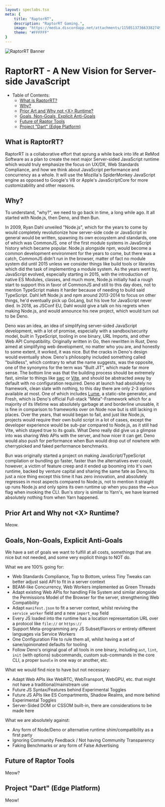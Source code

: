 ```yaml
---
layout: speclabs.tsx
meta: {
    title: "RaptorRT",
    description: "RaptorRT Gaming.",
	image: "https://media.discordapp.net/attachments/1150513736633827490/1153383956901793943/raptort-rt-banner-slim.png",
	theme: "#FFFFFF"
}
---
```

![RaptorRT Banner](https://media.discordapp.net/attachments/1150513736633827490/1153383956901793943/raptort-rt-banner-slim.png)
# RaptorRT - A New Vision for Server-side JavaScript

- Table of Contents:
	- [What is RaptorRT?](#what-is-raptorrt)
	- [Why?](#why)
	- [Prior Art and Why not \<X> Runtime?](#prior-art-and-why-not-x-runtime)
	- [Goals, Non-Goals, Explicit Anti-Goals](#goals-non-goals-explicit-anti-goals)
	- [Future of Raptor Tools](#future-of-raptor-tools)
	- [Project "Dart" (Edge Platform)](#project-dart-edge-platform)

## What is RaptorRT?
RaptorRT is a collaborative effort that sprung a while back into life at ReMod Software as a plan to create the next major Server-sided JavaScript runtime which would truly emphasize the focus on UX/DX, Web Standards Compliance, and how we think about JavaScript performance and concurrency as a whole. It will use the Mozilla's SpiderMonkey JavaScript engine as opposed to Google's V8 or Apple's JavaScriptCore for more customizability and other reasons.

## Why?
To understand, "why?", we need to go back in time, a long while ago. It all started with Node.js, then Deno, and then Bun. 

In 2009, Ryan Dahl unveiled "Node.js", which for the years to come by would completely revolutionize how server-side code or JavaScript in general would be written, spawning its own ecosystem and standards, one of which was CommonJS, one of the first module systems in JavaScript history which became popular. Node.js alongside npm, would become a common development environment for the years to come, but there was a catch, CommonJS didn't run in the browser, matter of fact no module system did until 2015 unless we consider things like build tools or libraries which did the task of implementing a module system. As the years went by, JavaScript evolved, especially starting in 2015, with the introduction of native ES Modules, classes, and much more, Node.js initially had a rough start to support this in favor of CommonJS and still to this day does, not to mention TypeScript makes it harder because of needing to build said TypeScript. Dahl left Node.js and npm around 2013-2014 to focus on other things, he'd eventually pick up GoLang, but his love for JavaScript never died. In 2018, as JSConf EU, Dahl would give a talk on his regrets when making Node.js, and would announce his new project, which would turn out to be Deno.

Deno was an idea, an idea of simplifying server-sided JavaScript development, with a lot of promise, especially with a sandbox/security model, built in TypeScript, tooling in one binary, URL Imports, and other Web API Compatibility. Originally written in Go, then rewritten in Rust, Deno aimed at simplifying web development, no matter who you are, and honestly to some extent, it worked, it was nice. But the cracks in Deno's design would eventually show. Deno's philosophy included something called "buildless", which contrary to what the name suggests, was the opposite, one of the synonyms for the term was "Built JIT", which made far more sense. The bottom line was that the building process should be extremely fast, similar to things like [swc](https://swc.rs) or [Vite](https://vitejs.dev), and should be abstracted away by default with no configuration required. Deno at launch had absolutely no framework, clean slate with nothing, to this day there are only 2-3 options available at most. One of which includes [Lume](https://lume.land), a static-site generator, and Fresh, which is Deno's official Full-stack "Meta"-Framework which for a majority of its lifetime was absolutely garbage at and borderline unusable, it is fine in comparison to frameworks over on Node now but is still lacking in places. Over the years, that would began to fail, and just like Node.js, projects would require their own build script in a lot of cases, except the developer experience would be sub-par compared to Node.js, as it still had Vite, which stayed true to its goals. What Deno really did give us a glimpse into was sharing Web APIs with the server, and how nicer it can get. Deno would also push for performance when Bun would drop out of nowhere with cherrypicked and faked performance benchmarks. 

Bun was originally started a project on making JavaScript/TypeScript compilation or bundling go faster, faster than the alternatives ever could, however, a victim of feature creep and it ended up booming into it's own runtime, backed by venture capital and sharing the same fate as Deno, its just a nice thing except this time it has zero innovation, and absolutely regresses in most aspects compared to Node.js, not to mention it straight up runs Node.js and only spins its own runtime up when you pass the `==bun` flag when invoking the CLI. Bun's story is similar to Yarn's, we have learned absolutely nothing from when Yarn happened.

## Prior Art and Why not \<X> Runtime?
Meow.

## Goals, Non-Goals, Explicit Anti-Goals
We have a set of goals we want to fulfill at all costs, somethings that are nice but not needed, and some very explicit things to NOT do.

What we are 100% going for:
- Web Standards Compliance, Top to Bottom, unless Tiny Tweaks can better adjust said API to fit in a server context
- BEAM-like Concurrency, Web Workers implemented as Green Threads
- Adapt existing Web APIs for handling File System and similar alongside the Permissions Model of the Browser for the server, strengthening Web Compatibility
- Adapt `manifest.json` to fit a server context, whilst reviving the `service_worker` field and a new `import_map` field
- Every JS loaded into the runtime has a location representation URL over a protocol like `file://` or `https://`
- Support Meta-programming any JS Subset/Flavors or entirely different languages via Service Workers
- One Configuration File to rule them all, whilst having a set of sane/opinionated defaults for tooling
- Follow Deno's original goal of all tools in one binary, including `ast`, `lint`, `init` (with options) subcommands, custom sub-commands in the core CLI, a proper `bundle` in one way or another, etc.

What we would find nice to have but not necessary:
- Adapt Web APIs like WebRTC, WebTransport, WebGPU, etc. that might not have a traditional/mainstream use
- Future JS Syntax/Features behind Experimental Toggles
- Future JS APIs like ES Compartments, Shadow Realms, and more behind Experimental Toggles
- Server-Sided DOM or CSSOM built-in, there are considerations to be made here

What we are absolutely against:
- Any form of Node/Deno or alternative runtime shim/compatibility as a first party
- Ignoring Community Feedback / Not having Community Transparency
- Faking Benchmarks or any form of False Advertising
## Future of Raptor Tools
Meow?

## Project "Dart" (Edge Platform)
Meow!
